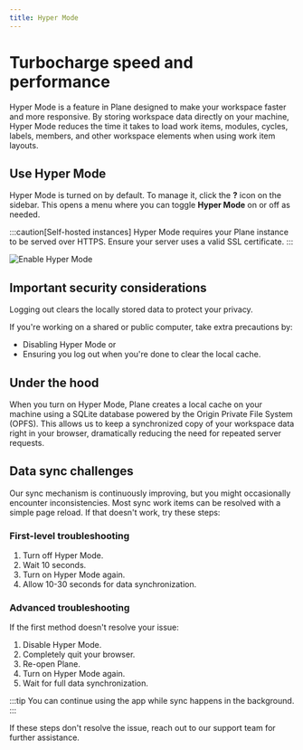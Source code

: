 ```yaml
---
title: Hyper Mode
---
```


# Turbocharge speed and performance

Hyper Mode is a feature in Plane designed to make your workspace faster and more responsive. By storing workspace data directly on your machine, Hyper Mode reduces the time it takes to load work items, modules, cycles, labels, members, and other workspace elements when using work item layouts.

## Use Hyper Mode

Hyper Mode is turned on by default. To manage it, click the **?** icon on the sidebar. This opens a menu where you can toggle **Hyper Mode** on or off as needed.

:::caution[Self-hosted instances]
Hyper Mode requires your Plane instance to be served over HTTPS. Ensure your server uses a valid SSL certificate.
:::

![Enable Hyper Mode](https://media.docs.plane.so/product/enable-hyper-mode.webp#center)

## Important security considerations

Logging out clears the locally stored data to protect your privacy.

If you're working on a shared or public computer, take extra precautions by:

- Disabling Hyper Mode or
- Ensuring you log out when you're done to clear the local cache.

## Under the hood

When you turn on Hyper Mode, Plane creates a local cache on your machine using a SQLite database powered by the Origin Private File System (OPFS). This allows us to keep a synchronized copy of your workspace data right in your browser, dramatically reducing the need for repeated server requests.

## Data sync challenges

Our sync mechanism is continuously improving, but you might occasionally encounter inconsistencies. Most sync work items can be resolved with a simple page reload. If that doesn't work, try these steps:

### First-level troubleshooting

1. Turn off Hyper Mode.
2. Wait 10 seconds.
3. Turn on Hyper Mode again.
4. Allow 10-30 seconds for data synchronization.

### Advanced troubleshooting
If the first method doesn't resolve your issue:

1. Disable Hyper Mode.
2. Completely quit your browser.
3. Re-open Plane.
4. Turn on Hyper Mode again.
5. Wait for full data synchronization.

:::tip
You can continue using the app while sync happens in the background.
:::

If these steps don't resolve the issue, reach out to our support team for further assistance.
